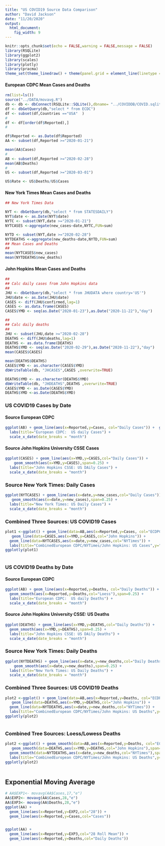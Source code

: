 ```yaml
---
title: "US COVID19 Source Data Comparison"
author: "David Jackson"
date: "11/20/2020"
output: 
  html_document: 
    fig_width: 9
---
```


```r
knitr::opts_chunk$set(echo = FALSE,warning = FALSE,message = FALSE)
library(RSQLite)
library(ggplot2)
library(scales)
library(plotly)
library(pracma)
theme_set(theme_linedraw() + theme(panel.grid = element_line(linetype = 'dashed')))
```

#### European CDPC Mean Cases and Deaths

```r
rm(list=ls())
source("../DATA/movavg.R")
db <- db <- dbConnect(RSQLite::SQLite(),dbname= "../COVIDDB/COVID.sqlite3")
df <- dbGetQuery(db,"select * from ECDC")
df <- subset(df,Countries =="USA"  )
#
df <- df[order(df$Reported),]
#
```


```r
df$Reported <- as.Date(df$Reported)
AA <- subset(df,Reported >="2020-01-21")
```


```r
mean(AA$Cases) 
#
AB <- subset(df,Reported >="2020-02-28")
mean(AB$Deaths)
#
US <- subset(df,Reported >="2020-03-01")

US$Rate <- US$Deaths/US$Cases
```

#### New York Times Mean Cases and  Deaths

```r
## New York Times Data

NYT <- dbGetQuery(db,"select * from STATESDAILY")
NYT$date <- as.Date(NYT$date)
NYTC <- subset(NYT,date >="2020-01-21")
NYTCASES <-aggregate(new_cases~date,NYTC,FUN=sum)

NYTD <- subset(NYT,date >="2020-02-28")
NYTDEATHS <-aggregate(new_deaths~date,NYTD,FUN=sum)
## Mean Cases and Deaths
##
mean(NYTCASES$new_cases)
mean(NYTDEATHS$new_deaths)

```

#### John Hopkins Mean Cases and Deaths

```r
##
## Calc daily cases from John Hopkins data
##
JHU <- dbGetQuery(db,"select * from JHUDATA where country='US'")
JHU$date <- as.Date(JHU$date)
CASES <- diff(JHU$confirmed,lag=1)
CASES <- as.data.frame(CASES)
CASES$YMD <- seq(as.Date("2020-01-23"),as.Date("2020-11-22"),"day")

```
```r
##
## Calc daily deaths
##
JHU <- subset(JHU,date >="2020-02-28")
DEATHS <- diff(JHU$deaths,lag=1)
DEATHS <- as.data.frame(DEATHS)
DEATHS$YMD <- seq(as.Date("2020-02-29"),as.Date("2020-11-22"),"day")
mean(CASES$CASES)

mean(DEATHS$DEATHS)
CASES$YMD <- as.character(CASES$YMD)
dbWriteTable(db, "JHCASES",CASES ,overwrite=TRUE)

DEATHS$YMD <- as.character(DEATHS$YMD)
dbWriteTable(db, "JHDEATHS",DEATHS ,overwrite=TRUE)
CASES$YMD <- as.Date(CASES$YMD)
DEATHS$YMD <-as.Date(DEATHS$YMD)
```

### US COVID19 Cases by Date
#### Source European CDPC

```r
ggplot(AB) + geom_line(aes(x=Reported,y=Cases, col="Daily Cases")) +  geom_smooth(aes(x=Reported,y=Cases,col="Loess"),span=0.25) +
  labs(title="European CDPC:  US daily Cases") +
  scale_x_date(date_breaks = "month")
```

#### Source John Hopkins University CSSE Cases

```r
ggplot(CASES) + geom_line(aes(x=YMD,y=CASES,col="Daily Cases")) +
    geom_smooth(aes(x=YMD,y=CASES),span=0.25) +
  labs(title="John Hopkins CSSE: US DAily Cases") +
  scale_x_date(date_breaks = "month")
```

### Source New York Times: Daily Cases

```r
ggplot(NYTCASES) + geom_line(aes(x=date,y=new_cases,col="Daily Cases")) +
   geom_smooth(aes(x=date,y=new_cases),span=0.25) +
  labs(title="New York Times: US Daily Cases") +
  scale_x_date(date_breaks = "month")
```

### Combined Three Sources:  US COVID19 Cases 

```r
plot1 <-ggplot() + geom_line(data=AB,aes(x=Reported,y=Cases, col="ECDPC")) +
   geom_line(data=CASES,aes(x=YMD,y=CASES,col="John Hopkins")) +
  geom_line(data=NYTCASES,aes(x=date,y=new_cases,col="NYTimes")) +
  labs(title="CombinedEuropean CDPC/NYTimes/John Hopkins: US Cases",y="Daily Cases") 
ggplotly(plot1)
  
```



### US COVID19 Deaths by Date

#### Source European CDPC

```r
ggplot(AB) + geom_line(aes(x=Reported,y=Deaths, col="Daily Deaths")) +  
  geom_smooth(aes(x=Reported,y=Deaths,col="Loess"),span=0.25) +
  labs(title="European CDPC:  US daily Deaths") +
  scale_x_date(date_breaks = "month")
```

#### Source John Hopkins University CSSE: US Deaths

```r
ggplot(DEATHS) + geom_line(aes(x=YMD,y=DEATHS,col="Daily Deaths")) +
  geom_smooth(aes(x=YMD,y=DEATHS),span=0.25) +
  labs(title="John Hopkins CSSE: US DAily Deaths") +
  scale_x_date(date_breaks = "month")
```

### Source New York Times: Daily Deaths

```r
ggplot(NYTDEATHS) + geom_line(aes(x=date,y=new_deaths,col="Daily Deaths")) +
    geom_smooth(aes(x=date,y=new_deaths),span=0.25) +
  labs(title="New York Times: US Daily Deaths") +
  scale_x_date(date_breaks = "month")
```

### Combined Three Sources:  US COVID19 Deaths 

```r
plot2 <-ggplot() + geom_line(data=AB,aes(x=Reported,y=Deaths, col="ECDPC")) +
   geom_line(data=DEATHS,aes(x=YMD,y=DEATHS,col="John Hopkins")) +
  geom_line(data=NYTDEATHS,aes(x=date,y=new_deaths,col="NYTimes")) +
  labs(title="CombinedEuropean CDPC/NYTimes/John Hopkins: US Deaths",y="Daily Deaths") 
ggplotly(plot2)
  
```

### Combined Tree Sources: Loess/Lowess Deaths

```r
plot2 <-ggplot() + geom_smooth(data=AB,aes(x=Reported,y=Deaths, col="ECDPC"),span=0.25,se=FALSE) +
   geom_smooth(data=DEATHS,aes(x=YMD,y=DEATHS,col="John Hopkins"),span=0.25,se=FALSE) +
  geom_smooth(data=NYTDEATHS,aes(x=date,y=new_deaths,col="NYTimes"),span=0.25,se=FALSE) +
  labs(title="CombinedEuropean CDPC/NYTimes/John Hopkins: US Deaths",y="Daily Deaths") 
ggplotly(plot2)
  
```

## Exponential Moving Average


```r
# AA$EXP1<- movavg(AA$Cases,17,"e")
AA$EXP2<- movavg(AA$Cases,28,"e")
AA$EXP3<- movavg(AA$Deaths,28,"e")
ggplot(AA) + 
  geom_line(aes(x=Reported,y=EXP2,col="28")) + 
  geom_line(aes(x=Reported,y=Cases,col="Cases"))


ggplot(AA) + 
  geom_line(aes(x=Reported,y=EXP3,col="28 Roll Mean")) + 
  geom_line(aes(x=Reported,y=Deaths,col="Daily Deaths"))


```

